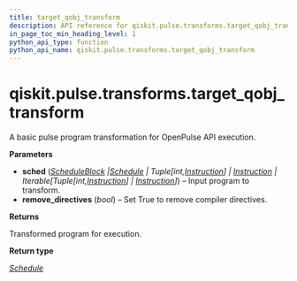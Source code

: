 ```yaml
---
title: target_qobj_transform
description: API reference for qiskit.pulse.transforms.target_qobj_transform
in_page_toc_min_heading_level: 1
python_api_type: function
python_api_name: qiskit.pulse.transforms.target_qobj_transform
---
```


<span id="qiskit-pulse-transforms-target-qobj-transform" />

# qiskit.pulse.transforms.target\_qobj\_transform

<Function id="qiskit.pulse.transforms.target_qobj_transform" isDedicatedPage={true} github="https://github.com/qiskit/qiskit/tree/stable/0.24/qiskit/pulse/transforms/base_transforms.py" signature="target_qobj_transform(sched, remove_directives=True)">
  A basic pulse program transformation for OpenPulse API execution.

  **Parameters**

  *   **sched** ([*ScheduleBlock*](qiskit.pulse.ScheduleBlock "qiskit.pulse.schedule.ScheduleBlock")  *|*[*Schedule*](qiskit.pulse.Schedule "qiskit.pulse.schedule.Schedule")  *| Tuple\[int,*[*Instruction*](pulse#qiskit.pulse.instructions.Instruction "qiskit.pulse.instructions.instruction.Instruction")*] |* [*Instruction*](pulse#qiskit.pulse.instructions.Instruction "qiskit.pulse.instructions.instruction.Instruction")  *| Iterable\[Tuple\[int,*[*Instruction*](pulse#qiskit.pulse.instructions.Instruction "qiskit.pulse.instructions.instruction.Instruction")*] |* [*Instruction*](pulse#qiskit.pulse.instructions.Instruction "qiskit.pulse.instructions.instruction.Instruction")*]*) – Input program to transform.
  *   **remove\_directives** (*bool*) – Set True to remove compiler directives.

  **Returns**

  Transformed program for execution.

  **Return type**

  [*Schedule*](qiskit.pulse.Schedule "qiskit.pulse.schedule.Schedule")
</Function>

